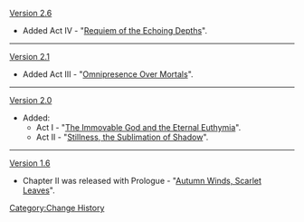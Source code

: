 [[Version 2.6]]
* Added Act IV - "[[Requiem of the Echoing Depths]]".
----
[[Version 2.1]]
* Added Act III - "[[Omnipresence Over Mortals]]".
----
[[Version 2.0]]
* Added:
** Act I - "[[The Immovable God and the Eternal Euthymia]]".
** Act II - "[[Stillness, the Sublimation of Shadow]]".
----
[[Version 1.6]]
* Chapter II was released with Prologue - "[[Autumn Winds, Scarlet Leaves]]".
<noinclude>[[Category:Change History]]</noinclude>